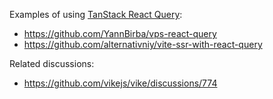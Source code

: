 Examples of using [TanStack React Query](https://tanstack.com/query):
 - https://github.com/YannBirba/vps-react-query
 - https://github.com/alternativniy/vite-ssr-with-react-query

Related discussions:
 - https://github.com/vikejs/vike/discussions/774
